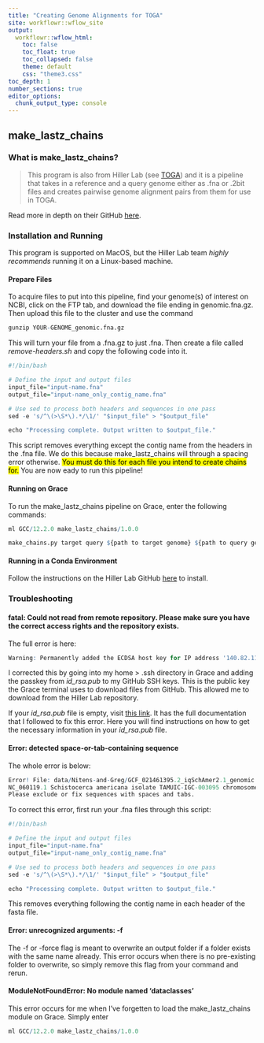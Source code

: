 ```yaml
---
title: "Creating Genome Alignments for TOGA"
site: workflowr::wflow_site
output:
  workflowr::wflow_html:
    toc: false
    toc_float: true
    toc_collapsed: false
    theme: default
    css: "theme3.css"
toc_depth: 1
number_sections: true
editor_options:
  chunk_output_type: console
---
```


## make_lastz_chains {.tabset}

### What is make_lastz_chains?

>This program is also from Hiller Lab (see [TOGA](toga.html)) and it is a pipeline that takes in a reference and a query genome either as .fna or .2bit files and creates pairwise genome alignment pairs from them for use in TOGA. 

Read more in depth on their GitHub [here](https://github.com/hillerlab/make_lastz_chains).

### Installation and Running

This program is supported on MacOS, but the Hiller Lab team *highly recommends* running it on a Linux-based machine.

#### Prepare Files

To acquire files to put into this pipeline, find your genome(s) of interest on NCBI, click on the FTP tab, and download the file ending in genomic.fna.gz. Then upload this file to the cluster and use the command

```r

gunzip YOUR-GENOME_genomic.fna.gz

```

This will turn your file from a .fna.gz to just .fna. Then create a file called *remove-headers.sh* and copy the following code into it.

```r
#!/bin/bash

# Define the input and output files
input_file="input-name.fna"
output_file="input-name_only_contig_name.fna"

# Use sed to process both headers and sequences in one pass
sed -e 's/^\(>\S*\).*/\1/' "$input_file" > "$output_file"

echo "Processing complete. Output written to $output_file."

```

This script removes everything except the contig name from the headers in the .fna file. We do this because make_lastz_chains will through a spacing error otherwise. <mark> You must do this for each file you intend to create chains for.</mark> You are now eady to run this pipeline!

#### Running on Grace
To run the make_lastz_chains pipeline on Grace, enter the following commands:
```r
ml GCC/12.2.0 make_lastz_chains/1.0.0

make_chains.py target query ${path to target genome} ${path to query genome} --pd test_out -f --chaining_memory 16

```

#### Running in a Conda Environment
Follow the instructions on the Hiller Lab GitHub [here](https://github.com/hillerlab/make_lastz_chains) to install.

### Troubleshooting
####  fatal: Could not read from remote repository. Please make sure you have the correct access rights and the repository exists.

The full error is here:
```r
Warning: Permanently added the ECDSA host key for IP address '140.82.113.3' to the list of known hosts. Permission denied (publickey). fatal: Could not read from remote repository. Please make sure you have the correct access rights and the repository exists.
```

I corrected this by going into my home > .ssh directory in Grace and adding the passkey from *id_rsa.pub* to my GitHub SSH keys. This is the public key the Grace terminal uses to download files from GitHub. This allowed me to download from the Hiller Lab repository.  

If your *id_rsa.pub* file is empty, visit [this link](https://www.theserverside.com/blog/Coffee-Talk-Java-News-Stories-and-Opinions/Fix-GitHubs-Permission-denied-publickey-SSH-error). It has the full documentation that I followed to fix this error. Here you will find instructions on how to get the necessary information in your *id_rsa.pub* file.

#### Error: detected space-or-tab-containing sequence

The whole error is below:

```r
Error! File: data/Nitens-and-Greg/GCF_021461395.2_iqSchAmer2.1_genomic.fna - detected space-or-tab-containing sequence:
NC_060119.1 Schistocerca americana isolate TAMUIC-IGC-003095 chromosome 1, iqSchAmer2.1, whole genome shotgun sequence
Please exclude or fix sequences with spaces and tabs.
```

To correct this error, first run your .fna files through this script:

```r
#!/bin/bash

# Define the input and output files
input_file="input-name.fna"
output_file="input-name_only_contig_name.fna"

# Use sed to process both headers and sequences in one pass
sed -e 's/^\(>\S*\).*/\1/' "$input_file" > "$output_file"

echo "Processing complete. Output written to $output_file."
```

This removes everything following the contig name in each header of the fasta file. 

#### Error: unrecognized arguments: -f

The -f or -force flag is meant to overwrite an output folder if a folder exists with the same name already. This error occurs when there is no pre-existing folder to overwrite, so simply remove this flag from your command and rerun.


#### ModuleNotFoundError: No module named 'dataclasses'

This error occurs for me when I've forgetten to load the make_lastz_chains module on Grace. Simply enter
```r

ml GCC/12.2.0 make_lastz_chains/1.0.0

```

